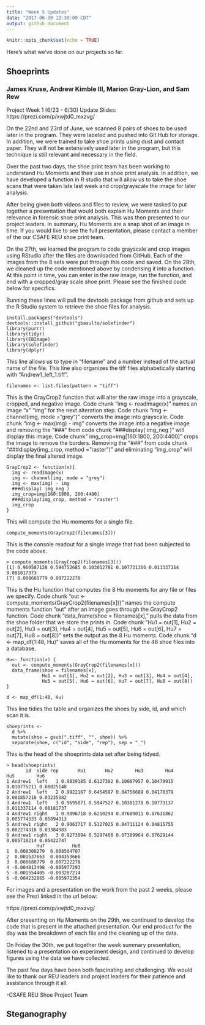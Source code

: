 ```yaml
---
title: "Week 5 Updates"
date: "2017-06-30 12:30:00 CDT"
output: github_document
---
```


```r
knitr::opts_chunk$set(echo = TRUE)
```

Here's what we've done on our projects so far.

## Shoeprints
### James Kruse, Andrew Kimble III, Marion Gray-Lion, and Sam Rew

Project Week 1 (6/23 - 6/30) Update Slides: https://prezi.com/p/xwjtd0_mxzvg/

On the 22nd and 23rd of June, we scanned 8 pairs of shoes to be used later in the program. They were labeled and pushed into Git Hub for storage. In addition, we were trained to take shoe prints using dust and contact paper. They will not be extensively used later in the program, but this technique is still relevant and necessary in the field.

Over the past two days, the shoe print team has been working to
understand Hu Moments and their use in shoe print analysis. In addition, we have developed a function in R studio that will allow us to take the shoe scans that were taken late last week and crop/grayscale the image for later analysis.

After being given both videos and files to review, we were tasked to put together a presentation that would both explain Hu Moments and their relevance in forensic shoe print analysis. This was then presented to our project leaders. In summary, Hu Moments are a snap shot of an image in time. If you would like to see the full presentation, please contact a member of the our CSAFE REU shoe print team.

On the 27th, we learned the program to code grayscale and crop images using RStudio after the files are downloaded from GitHub. Each of the images from the 8 sets were put through this code and saved. On the 28th, we cleaned up the code mentioned above by condensing it into a function. At this point in time, you can enter in the raw image, run the function, and end with a cropped/gray scale shoe print. Please see the finished code below for specifics.

Running these lines will pull the devtools package from github and sets up the R Studio system to retrieve the shoe files for analysis.
```
install.packages("devtools")
devtools::install_github("gbasulto/solefinder")
library(purrr)
library(tidyr)
library(EBImage)
library(solefinder)
library(dplyr)
```

This line allows us to type in "filename" and a number instead of the actual name of the file. This line also organizes the tiff files alphabetically starting with "Andrew1_left_1.tiff".
```
filenames <- list.files(pattern = "tiff")
```

This is the GrayCrop2 function that will alter the raw image into a grayscale, cropped, and negative image. Code chunk "img <- readImage(x)" names an image "x" "img" for the next alteration step. Code chunk "img <- channel(img, mode = "grey")" converts the image into grayscale. Code chunk "img <- max(img) - img" converts the image into a negative image and removing the "###" from code chunk "###display( img_neg )" will display this image. Code chunk" img_crop=img[160:1800, 200:4400]" crops the image to remove the borders. Removing the "###" from code chunk "###display(img_crop, method = "raster")" and eliminating "img_crop" will display the final altered image.
```
GrayCrop2 <- function(x){
  img <- readImage(x) 
  img <- channel(img, mode = "grey") 
  img <- max(img) - img
  ###display( img_neg )
  img_crop=img[160:1800, 200:4400]
  ###display(img_crop, method = "raster")
  img_crop
}
```

This will compute the Hu moments for a single file.
```
compute_moments(GrayCrop2(filenames[3]))
```

This is the console readout for a single image that had been subjected to the code above. 
```
> compute_moments(GrayCrop2(filenames[3]))
[1] 0.969507128 0.594752685 0.103012781 0.107731366 0.011337114 0.081817373
[7] 0.008688779 0.007222278
```

This is the Hu function that computes the 8 Hu moments for any file or files we specify. Code chunk "out <- compute_moments(GrayCrop2(filenames[x]))" names the compute moments function "out" after an image goes through the GrayCrop2 function. Code chunk "data_frame(shoe = filenames[x]," pulls the data from the shoe folder that we store the prints in. Code chunk "Hu1 = out[1], Hu2 = out[2], Hu3 = out[3], Hu4 = out[4], Hu5 = out[5], Hu6 = out[6], Hu7 = out[7], Hu8 = out[8])" sets the output as the 8 Hu moments. Code chunk "d <- map_df(1:48, Hu)" saves all of the Hu moments for the 48 shoe files into a database.
```
Hu<- function(x) {
  out <- compute_moments(GrayCrop2(filenames[x]))
  data_frame(shoe = filenames[x],
             Hu1 = out[1], Hu2 = out[2], Hu3 = out[3], Hu4 = out[4],
             Hu5 = out[5], Hu6 = out[6], Hu7 = out[7], Hu8 = out[8])
}

d <- map_df(1:48, Hu)
```

This line tidies the table and organizes the shoes by side, id, and which scan it is.
```
shoeprints <- 
  d %>%
  mutate(shoe = gsub(".tiff", "", shoe)) %>%
  separate(shoe, c("id", "side", "rep"), sep = "_")
```

This is the head of the shoeprints data set after being tidyed. 
```
> head(shoeprints)
       id  side rep       Hu1       Hu2        Hu3        Hu4         Hu5        Hu6
1 Andrew1  left   1 0.9839185 0.6127382 0.10087957 0.10479915 0.010775211 0.08025148
2 Andrew1  left   2 0.9922167 0.6454597 0.04756689 0.04170379 0.001857218 0.03235382
3 Andrew1  left   3 0.9695071 0.5947527 0.10301278 0.10773137 0.011337114 0.08181737
4 Andrew1 right   1 0.9896718 0.6210294 0.07609011 0.07631862 0.005774333 0.05894313
5 Andrew1 right   2 0.9063717 0.5127025 0.04711124 0.04815755 0.002274318 0.03384983
6 Andrew1 right   3 0.9273094 0.5297408 0.07389964 0.07629144 0.005710214 0.05422747
           Hu7          Hu8
1  0.008300279  0.008504707
2  0.001537663  0.004353666
3  0.008688779  0.007222278
4 -0.004813498 -0.005977293
5 -0.001554405 -0.003287214
6 -0.004232865 -0.005972354
```

For images and a presentation on the work from the past 2 weeks, please see the Prezi linked in the url below:

https://prezi.com/p/xwjtd0_mxzvg/

After presenting on Hu Moments on the 29th, we continued to develop the code that is present in the attached presentation. Our end product for the day was the breakdown of each file and the cleaning up of the data. 
   
On Friday the 30th, we put together the week summary presentation, listened to a presentation on experiment design, and continued to develop figures using the data we have collected. 

The past few days have been both fascinating and challenging. We would like to thank our REU leaders and project leaders for their patience and assistance through it all.

-CSAFE REU Shoe Project Team

## Steganography
